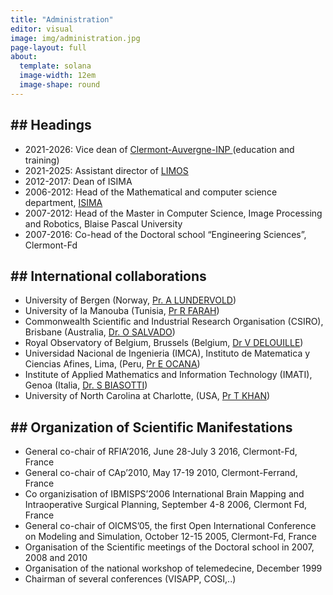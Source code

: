 ```yaml
---
title: "Administration"
editor: visual
image: img/administration.jpg
page-layout: full
about:
  template: solana
  image-width: 12em
  image-shape: round
---
```


## Headings
---

- 2021-2026: Vice dean of <a href="https://www.clermont-auvergne-inp.fr" target="_blank">  Clermont-Auvergne-INP </a> (education and training)
- 2021-2025: Assistant director of <a href="http://limos.fr" target="_blank"> LIMOS</a> 
- 2012-2017: Dean of ISIMA
- 2006-2012: Head of the Mathematical and computer science department, <a href="http://www.isima.fr" target="_blank"> ISIMA</a>
- 2007-2012: Head of the Master in Computer Science, Image Processing and Robotics, Blaise Pascal University
- 2007-2016: Co-head of the Doctoral school “Engineering Sciences”, Clermont-Fd


## International collaborations
---

- University of Bergen (Norway, <a href="https://www.uib.no/en/persons/Arvid.Lundervold" target="_blank">Pr. A LUNDERVOLD</a>)
- University of la Manouba (Tunisia, <a href="https://scholar.google.com/citations?hl=fr&user=8XnHzoQAAAAJ&view_op=list_works&sortby=pubdate
" target="_blank">Pr R FARAH</a>)
- Commonwealth Scientific and Industrial Research Organisation (CSIRO), Brisbane (Australia, <a href="https://people.csiro.au/s/o/olivier-salvado" target="_blank"> Dr. O SALVADO</a>)
- Royal Observatory of Belgium, Brussels (Belgium, <a href="http://homepage.oma.be/verodelo/" target="_blank">Dr V DELOUILLE</a>)
- Universidad Nacional de Ingenieria (IMCA), Instituto de Matematica y Ciencias Afines, Lima, (Peru, <a href="http://imca.edu.pe/en/researcher/eladio-ocana-anaya
" target="_blank">Pr E OCANA</a>)
- Institute of Applied Mathematics and Information Technology (IMATI), Genoa (Italia, <a href="https://imati.cnr.it/mypage.php?idk=PG-67
" target="_blank">Dr. S BIASOTTI</a>)
- University of North Carolina at Charlotte, (USA, <a href="https://pages.charlotte.edu/tkhan13/" target="_blank">Pr T KHAN</a>)


## Organization of Scientific Manifestations
---

- General co-chair of RFIA’2016, June 28-July 3 2016, Clermont-Fd, France
- General co-chair of CAp’2010, May 17-19 2010, Clermont-Ferrand, France
- Co organizisation of IBMISPS’2006 International Brain Mapping and Intraoperative Surgical Planning, September 4-8 2006, Clermont Fd, France
- General co-chair of OICMS’05, the first Open International Conference on Modeling and Simulation, October 12-15 2005, Clermont-Fd, France
- Organisation of the Scientific meetings of the Doctoral school in 2007, 2008 and 2010
- Organisation of the national workshop of telemedecine, December 1999
- Chairman of several conferences (VISAPP, COSI,..)
